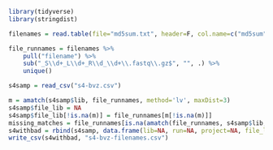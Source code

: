 
```r
library(tidyverse)
library(stringdist)
```


```r
filenames = read.table(file="md5sum.txt", header=F, col.name=c("md5sum", "filename"))

file_runnames = filenames %>%
    pull("filename") %>%
    sub("_S\\d+_L\\d+_R\\d_\\d+\\.fastq\\.gz$", "", .) %>%
    unique()

s4samp = read_csv("s4-bvz.csv")
```

```r
m = amatch(s4samp$lib, file_runnames, method='lv', maxDist=3)
s4samp$file_lib = NA
s4samp$file_lib[!is.na(m)] = file_runnames[m[!is.na(m)]]
missing_matches = file_runnames[is.na(amatch(file_runnames, s4samp$lib, method='lv', maxDist=3))]
s4withbad = rbind(s4samp, data.frame(lib=NA, run=NA, project=NA, file_lib=missing_matches))
write_csv(s4withbad, "s4-bvz-filenames.csv")

```


